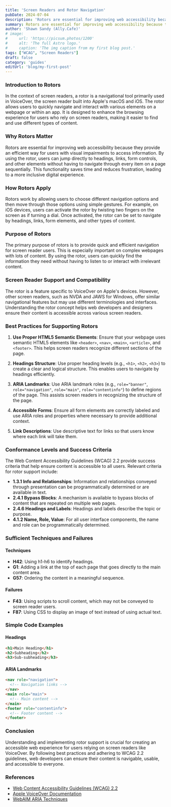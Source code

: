 ```yaml
---
title: 'Screen Readers and Rotor Navigation'
pubDate: 2024-07-04
description: 'Rotors are essential for improving web accessibility because they provide an efficient way for users with visual impairments to access information.'
summary: Rotors are essential for improving web accessibility because they provide an efficient way for users with visual impairments to access information. By using the rotor, users can jump directly to headings, links, form controls, and other elements without having to navigate through every item on a page sequentially.
author: 'Shawn Sandy (Ally.Cafe)'
# image:
#     url: 'https://picsum.photos/1200'
#     alt: 'The full Astro logo.'
#     caption: 'The img caption from my first blog post.'
tags: ["WCAG", "Screen Readers"]
draft: false
category: 'guides'
editUrl: 'blog/my-first-post'
---
```


### Introduction to Rotors

In the context of screen readers, a rotor is a navigational tool primarily used in VoiceOver, the screen reader built into Apple's macOS and iOS. The rotor allows users to quickly navigate and interact with various elements on a webpage or within an app. It is designed to enhance the browsing experience for users who rely on screen readers, making it easier to find and use different types of content.

### Why Rotors Matter

Rotors are essential for improving web accessibility because they provide an efficient way for users with visual impairments to access information. By using the rotor, users can jump directly to headings, links, form controls, and other elements without having to navigate through every item on a page sequentially. This functionality saves time and reduces frustration, leading to a more inclusive digital experience.

### How Rotors Apply

Rotors work by allowing users to choose different navigation options and then move through those options using simple gestures. For example, on iOS devices, users can activate the rotor by twisting two fingers on the screen as if turning a dial. Once activated, the rotor can be set to navigate by headings, links, form elements, and other types of content.

### Purpose of Rotors

The primary purpose of rotors is to provide quick and efficient navigation for screen reader users. This is especially important on complex webpages with lots of content. By using the rotor, users can quickly find the information they need without having to listen to or interact with irrelevant content.

### Screen Reader Support and Compatibility

The rotor is a feature specific to VoiceOver on Apple's devices. However, other screen readers, such as NVDA and JAWS for Windows, offer similar navigational features but may use different terminologies and interfaces. Understanding the rotor concept helps web developers and designers ensure their content is accessible across various screen readers.

### Best Practices for Supporting Rotors

1. **Use Proper HTML5 Semantic Elements**: Ensure that your webpage uses semantic HTML5 elements like `<header>`, `<nav>`, `<main>`, `<article>`, and `<footer>`. This helps screen readers recognize different sections of the page.

2. **Headings Structure**: Use proper heading levels (e.g., `<h1>`, `<h2>`, `<h3>`) to create a clear and logical structure. This enables users to navigate by headings efficiently.

3. **ARIA Landmarks**: Use ARIA landmark roles (e.g., `role="banner"`, `role="navigation"`, `role="main"`, `role="contentinfo"`) to define regions of the page. This assists screen readers in recognizing the structure of the page.

4. **Accessible Forms**: Ensure all form elements are correctly labeled and use ARIA roles and properties where necessary to provide additional context.

5. **Link Descriptions**: Use descriptive text for links so that users know where each link will take them.

### Conformance Levels and Success Criteria

The Web Content Accessibility Guidelines (WCAG) 2.2 provide success criteria that help ensure content is accessible to all users. Relevant criteria for rotor support include:

- **1.3.1 Info and Relationships**: Information and relationships conveyed through presentation can be programmatically determined or are available in text.
- **2.4.1 Bypass Blocks**: A mechanism is available to bypass blocks of content that are repeated on multiple web pages.
- **2.4.6 Headings and Labels**: Headings and labels describe the topic or purpose.
- **4.1.2 Name, Role, Value**: For all user interface components, the name and role can be programmatically determined.

### Sufficient Techniques and Failures

#### Techniques

- **H42**: Using h1-h6 to identify headings.
- **G1**: Adding a link at the top of each page that goes directly to the main content area.
- **G57**: Ordering the content in a meaningful sequence.

#### Failures

- **F43**: Using scripts to scroll content, which may not be conveyed to screen reader users.
- **F87**: Using CSS to display an image of text instead of using actual text.

### Simple Code Examples

#### Headings

```html
<h1>Main Heading</h1>
<h2>Subheading</h2>
<h3>Sub-subheading</h3>
```

#### ARIA Landmarks

```html
<nav role="navigation">
  <!-- Navigation links -->
</nav>
<main role="main">
  <!-- Main content -->
</main>
<footer role="contentinfo">
  <!-- Footer content -->
</footer>
```

### Conclusion

Understanding and implementing rotor support is crucial for creating an accessible web experience for users relying on screen readers like VoiceOver. By following best practices and adhering to WCAG 2.2 guidelines, web developers can ensure their content is navigable, usable, and accessible to everyone.

### References

- <a href="https://www.w3.org/WAI/WCAG22/" target="_blank">Web Content Accessibility Guidelines (WCAG) 2.2</a>
- <a href="https://developer.apple.com/accessibility/ios/voiceover/" target="_blank">Apple VoiceOver Documentation</a>
- <a href="https://webaim.org/techniques/aria/" target="_blank">WebAIM ARIA Techniques</a>